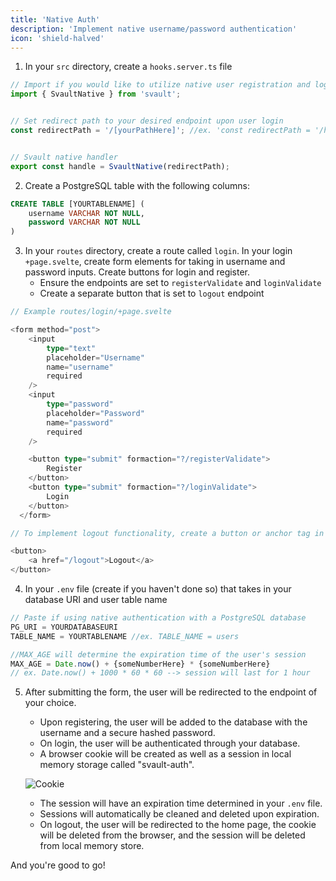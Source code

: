 ```yaml
---
title: 'Native Auth'
description: 'Implement native username/password authentication'
icon: 'shield-halved'
---
```


1. In your `src` directory, create a `hooks.server.ts` file
```TypeScript
// Import if you would like to utilize native user registration and login
import { SvaultNative } from 'svault';


// Set redirect path to your desired endpoint upon user login
const redirectPath = '/[yourPathHere]'; //ex. 'const redirectPath = '/homepage'


// Svault native handler
export const handle = SvaultNative(redirectPath);
```
2. Create a PostgreSQL table with the following columns:
```SQL
CREATE TABLE [YOURTABLENAME] (
    username VARCHAR NOT NULL,
    password VARCHAR NOT NULL
)
```
3. In your `routes` directory, create a route called `login`. In your login `+page.svelte`, create form elements for taking in username and password inputs. Create buttons for login and register.
    - Ensure the endpoints are set to `registerValidate` and `loginValidate`
    - Create a separate button that is set to `logout` endpoint
```TypeScript
// Example routes/login/+page.svelte

<form method="post">
    <input
        type="text"
        placeholder="Username"
        name="username"
        required
    />
    <input
        type="password"
        placeholder="Password"
        name="password"
        required
    />

    <button type="submit" formaction="?/registerValidate">
        Register
    </button>
    <button type="submit" formaction="?/loginValidate">
        Login
    </button>
  </form>
```
```TypeScript
// To implement logout functionality, create a button or anchor tag in your page.svelte that redirects to '/logout'

<button>
    <a href="/logout">Logout</a>
</button>
```
4. In your `.env` file (create if you haven't done so) that takes in your database URI and user table name
```TypeScript
// Paste if using native authentication with a PostgreSQL database
PG_URI = YOURDATABASEURI
TABLE_NAME = YOURTABLENAME //ex. TABLE_NAME = users

//MAX_AGE will determine the expiration time of the user's session
MAX_AGE = Date.now() + {someNumberHere} * {someNumberHere}
// ex. Date.now() + 1000 * 60 * 60 --> session will last for 1 hour
```
5. After submitting the form, the user will be redirected to the endpoint of your choice.
    - Upon registering, the user will be added to the database with the username and a secure hashed password.
    - On login, the user will be authenticated through your database.
    - A browser cookie will be created as well as a session in local memory storage called "svault-auth". 


    
    ![Cookie](/images/cookiepicture.png)
   


    - The session will have an expiration time determined in your `.env` file.
    - Sessions will automatically be cleaned and deleted upon expiration.
    - On logout, the user will be redirected to the home page, the cookie will be deleted from the browser, and the session will be deleted from local memory store.

<Check>And you're good to go!</Check>